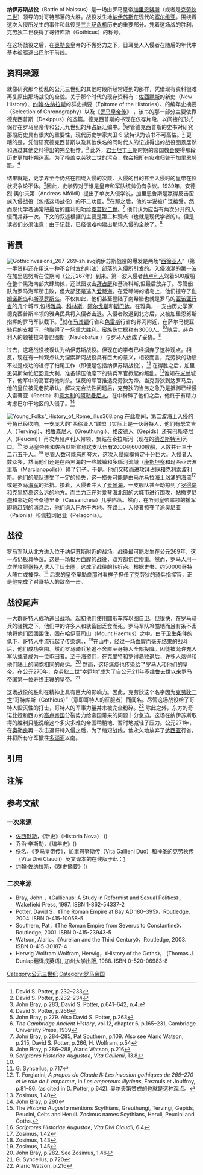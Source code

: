 {{Infobox Military Conflict
|conflict=纳伊苏斯战役
|partof=公元三世纪的罗马—哥特战争<br>罗马-日耳曼战争
|image=
|caption=
|date= 公元268或269年
|place=纳伊苏斯 (在今日的[[塞尔维亚|塞尔维亚]])
|casus=
|territory=
|result=罗马取胜
|combatant1=[[Image:Vexilloid_of_the_Roman_Empire.svg|22px]] [[罗马帝国|罗马帝国]]
|combatant2=[[哥特|哥特]]部落联盟
|commander1=[[克劳狄二世|克劳狄二世]]
|commander2=不明
|strength1=不明
|strength2=不明
|casualties1=不明
|casualties2=据称达五万之多<ref name = Zosimus/>
}}

'''纳伊苏斯战役'''（Battle of Naissus）是一场由罗马皇帝[[加里恩努斯|加里恩努斯]]（或者是[[克劳狄二世|克劳狄二世]]）领导的对哥特部落的大胜。战役发生地[[納伊苏斯|納伊苏斯]]在现代的[[塞尔维亚|塞尔维亚]]。围绕着这次入侵所发生的事件和此役是[[三世纪危机|三世纪危机]]历史的重要部分。凭着这场战的胜利，克劳狄二世获得了哥特库斯（Gothicus）的称号。

在这场战役之后，在[[奥勒良|奥勒良]]皇帝的不懈努力之下，日耳曼人入侵者在随后的年代中基本被驱逐出巴尔干前线。

==资料来源==
就像研究那个纷乱的公元三世纪的其他时段所经常碰到的那样，凭借现有资料很难再复原出那场战役的全貌。关于那个时代的现存资料有：[[佐西默斯|佐西默斯]]的新史（New History）、[[约翰·佐纳拉斯|约翰·佐纳拉斯]]{{notetag|他是一位公元12世纪的拜占庭编年史学家和神学家}}的群史摘要（Epitome of the Histories）、{{tsl|en|George Syncellus|乔治·辛斯勒}}{{notetag|也称使徒乔治，是公元九世纪的拜占庭编年史学家和神学家，凯撒里亚的优西比乌的编年史正是通过他的摘录才得以基本流传至今。}}的编年史摘要（Selection of Chronography）以及《[[罗马皇帝传|罗马皇帝传]]》{{notetag|该书是自哈德良开始到努梅里安的帝王传记总集，同时也是现存史料中唯一记载贯穿三世纪危机的史书，撰写于约公元四世纪中叶。然而，该书的史料价值极为低下。英文维基百科的说法是不可信任。而科瓦略夫则说：“这本书的作者没有任何历史感，重要的事实沉没在大量没有意义的胡说和可怕的废料里。”而现任教于耶鲁大学的著名罗马史学家安德林·戈德斯沃斯（Adrian Goldsworthy） 在评价他的时候，则认为“此书是一个集虚拟情节与稀里糊涂、不知所云的叙述为一体的搞笑大杂烩”，比如，科瓦略夫指出它伪造了几乎一切信件。然而由于现存资料的极度匮乏，史学家不得不应用这种史料来研究那段历史。详见科瓦略夫的《罗马史》和安德林·戈德斯沃斯的《罗马帝国衰亡纪》。另外注意，不要把它和苏埃托尼乌斯的十二帝王传弄混了。}} ，该书的那一部分主要依靠德克西普斯（Dexippus）的逸篇。德克西普斯的书现在仅存片段，以间接的形式保存在罗马皇帝传和公元九世纪的拜占庭汇编中。<ref>David S. Potter, p.232–233</ref>尽管德克西普斯的史书对研究那段历史具有很大的重要性，现代历史学家大卫·S·波特认为该书不可高估。<ref>David S. Potter, p.232–234</ref> 更糟的是，凭借研究德克西普斯以及其他佚名的同时代人的记述得出的战役图景居然和通过其他史料得出的完全相悖。<ref>John Bray, p.283, David S. Potter, p.641–642, n.4.</ref> 此外，[[君士坦丁王朝|君士坦丁王朝]]时期的帝国[[教会|教会]]使得那段历史更加扑朔迷离。为了掩盖克劳狄二世的污点，教会把所有灾难归咎于[[加里恩努斯|加里恩努斯]]。{{notetag|因为君士坦丁宣称自己与克劳狄二世有亲缘关系。}}<ref>David S. Potter, p.266</ref>

结果就是，史学界至今仍然在围绕入侵的次数、入侵的目的甚至入侵时的皇帝在位状况争论不休。<ref>John Bray, p.279. Also David S. Potter, p.263</ref>因此，史学界对于谁是皇帝和军队统帅仍有争议。1939年，安德烈·奥尔夫第（Andreas Alföldi）提出了单次入侵学说，加里恩鲁斯是赢得反击蛮族入侵战役（包括这场战役）的不二功臣。<ref>''The Cambridge Ancient History'', vol 12, chapter 6, p.165–231, Cambridge University Press, 1939</ref>在那之后，他的学说被广泛接受。然而现代学者通常把最后的胜利归功给[[克劳狄二世|克劳狄二世]]。<ref>John Bray, p.284–285, Pat Southern, p.109. Also see Alaric Watson, p.215, David S. Potter, p.266, H. Wolfram, p.54</ref> 他们认为应当有两次分开的入侵而并非一次。下文的叙述根据的主要是第二种观点（也就是现代学者的）。但是读者们必须注意：由于记载，已经很难构建出那场入侵的全貌了。<ref>John Bray, p.286–288, Alaric Watson, p.216</ref>

==背景==
[[Image:GothicInvasions_267-269-zh.svg|thumb]]纳伊苏斯战役的爆发是两场“[[西徐亚人|西徐亚人]]”（第一手资料还在用这一种不合时宜的叫法）部落的入侵所引发的。入侵浪潮的第一波在加里恩努斯在位期间（公元267年）到来。第一波入侵者[[赫卢利人|赫卢利人]]驾着500艘船在整个黑海南部大肆劫掠，还试图攻击[[拜占庭|拜占庭]]和基济科斯,但最后放弃了。尽管船队为罗马海军所击败，但大部还是逃入[[爱琴海|爱琴海]]。在爱琴海的诸岛上，他们掠夺了[[利姆诺斯岛|利姆诺斯岛]]和[[斯基罗斯岛|斯基罗斯岛]]。不仅如此，他们甚至登陆了南希腊也就是罗马的[[亚该亚行省|亚该亚行省]]的几个城市,包括[[雅典|雅典]]、[[科林斯|科林斯]]、[[阿尔戈斯|阿尔戈斯]]和[[斯巴达|斯巴达]]。在雅典，一支由历史学家德克西普斯率领的雅典民兵将入侵者击退。入侵者败退到北方后，又被加里恩努斯指挥的罗马军队截下。<ref>''Scriptores Historiae Augustae'', ''Vita Gallienii'', 13.8</ref>就在[[马其顿|马其顿]]行省和[[色雷斯|色雷斯]]行省的界河{{le|涅索斯河|Mesta River}}附近，在萨尔马提亚骑兵的支援下，他取得了一场重大胜利。蛮族伤亡据称有3000人。<ref name = Zosimus/>随后，赫卢利人的领袖拉乌鲁巴图斯（Naulobatus ）与罗马人达成了妥协。<ref name=Syncellus>G. Syncellus, p.717</ref> 

过去，这场战役被误认为纳伊苏斯战役。但现在的学者已经摒弃了这种观点。相反，现在有一种观点认为涅索斯河战役具有巨大的意义，相较而言，克劳狄的功绩不过是成功的进行了扫尾工作（即便是包括纳伊苏斯战役）。<ref>T. Forgiarini, ''A propos de Claude II: Les invasion gothiques de 269–270 et le role de l' empereur'', in ''Les empereurs illyriens'', Frezouls et Jouffroy, p.81–86. (as cited in D. Potter, p.642). 奥尔夫第赞成的也就是这种观点。</ref> 在得胜之后，加里恩努斯匆忙赶回意大利，准备镇压他麾下的骑兵军官{{le|奥勒伦|Aureolus}}掀起的叛乱。<ref>Zosimus, 1.40</ref>谁知在[[米兰|米兰]]城下，他军中的高官将他刺杀。谋反的军官推选克劳狄为帝。当克劳狄到达罗马后，他的皇位被元老院承认。解决完合法性问题后，克劳狄的当务之急乃是抵御已经侵入雷蒂亚（Raetia）和[[意大利|意大利]]的[[阿勒曼尼人|阿勒曼尼人]]。在{{le|贝纳库斯湖战役|Battle of Lake Benacus}}中粉碎了他们之后，他终于有精力考虑巴尔干地区的入侵了。<ref>John Bray, p.290</ref>

[[Image:Young_Folks'_History_of_Rome_illus368.png|thumb]]
在此期间，第二波海上入侵的号角已经吹响，一支庞大的“西徐亚人”联盟（实际上是一伙哥特人，他们有瑟文吉人（Tervingi）、格鲁森尼人（Greuthungi）、格皮德人（Gepids）还有巴斯塔尼人（Peucini））再次为赫卢利人带领，集结在泰拉斯河（现在的[[德涅斯特河|德涅斯特河]])河口。<ref>The ''Historia Augusta'' mentions Scythians, Greuthungi, Tervingi, Gepids, Peucini, Celts and Heruli. Zosimus names Scythians, Heruli, Peucini and Goths.</ref> 罗马皇帝传和佐西默斯宣称这支队伍有2000到6000艘船，人数共计三十二万五千人。<ref>''Scriptores Historiae Augustae'', ''Vita Divi Claudii'', 6.4</ref> 尽管人数可能有所夸大，这次入侵规模肯定十分巨大。入侵者人数众多，然而他们还是在西黑海的一些城镇和多瑙河流域（[[康斯坦察|康斯坦察]]和玛西亚诺波里斯（Marcianopolis））碰了钉子。于是。他们又转而进攻[[拜占庭|拜占庭]]和[[于斯屈达尔|克利索波利斯]]。他们的舰队遭受了一定的损失，这一损失可能是由[[马尔马拉海|马尔马拉海]]上汹涌的海流<ref>Zosimus, 1.42</ref>或是罗马[[海军|海军]]的抵抗。接着，入侵者冲入了[[爱琴海|爱琴海]]，一支舰队甚至劫掠到了[[罗得岛|罗得岛]]和[[克里特岛|克里特岛]]这么远的地方。而主力正在对爱琴海北部的大城市进行围攻，[[萨洛尼卡|帖撒罗尼迦]]和邻近的卡桑德里亚（Cassandreia）几乎陷落。然而，在听到皇帝率领的援军即将赶到的消息后，他们退入巴尔干内地。在路上，入侵者掠夺了派奥尼亚（Paionia）和佩拉冈尼亚（Pelagonia）。

==战役==
罗马军队从北方进入位于纳伊苏斯附近的战场。战役最可能发生在公元269年，这一点仍极具争议。这是一场极为血腥的战役，双方都伤亡惨重。然而，罗马人用一次佯攻将[[哥特人|哥特人]]诱入了伏击圈，这成了战役的转折点。根据史书，约50000哥特人阵亡或被俘。<ref name=Zosimus>Zosimus, 1.43</ref> 后来的皇帝[[奥勒良|奥勒良]]那时看样子担任了克劳狄的骑兵指挥官，正是他完成了对哥特人的致命一击。

==战役尾声==
一大群哥特人成功逃出战场。起初他们使用圆形车阵以图自卫。但很快，在罗马骑兵的骚扰之下，他们中的许多人和驮畜因乏食而死。罗马军队冷酷地而且有条不紊地将他们团团围住，困在哈伊莫司山（Mount Haemus）之中。由于卫生条件的低下，哥特人中流行起了传染病。，<ref>Zosimus, 1.45</ref>在山中，经过一场血腥而毫无结果的战斗后，他们成功突围。然而罗马骑兵紧追不舍直至哥特人全部投降。囚徒被允许充入军队或者成为一位屯田者。至于海盗们，在克里特和罗得岛败退后，许多人落得和他们陆上的同胞相同的命运。<ref>John Bray, p.282. See Zosimus, 1.46</ref> 然而，这场瘟疫也传染给了罗马人和他们的皇帝。在公元270年，[[克劳狄二世|克劳狄二世]]“幸运地”成为了自公元211年[[塞维鲁|塞维鲁]]去世以来罗马帝国第一位寿终正寝的皇帝。<ref>G. Syncellus, p.720</ref>

这场战役的胜利在精神上具有巨大的影响力。因此，克劳狄这个名字因为[[克劳狄二世|克劳狄二世]]“哥特库斯（Gothicus）”（意即哥特人的征服者）而闻名。尽管这场战役给了哥特人毁灭性的打击，哥特人的军事力量并未被完全粉碎。<ref>Alaric Watson, p.216</ref> 除此之外，东方的奇诺比娅和西方的[[高卢帝国|高卢帝国]]分裂势力给帝国带来的问题十分急迫。这场在纳伊苏斯取得的胜利只能说给这个多灾多难的帝国稍稍地、暂时地减轻了压力。公元271年，在[[奥勒良|奥勒良]]再一次击退哥特入侵之后，为了缩短战线，他永久地放弃了[[达西亚|达西亚]]行省，并将所有守军撤往[[多瑙河|多瑙河]]以南。

==引用==
{{reflist|2}}
==注解==
<div class="references-small">
{{NoteFoot}}

==参考文献==
===一次来源===
<div class="references-small">
*[[佐西默斯|佐西默斯]]，《新史》（Historia Nova） ({{lang-el|{{Polytonic|Νέα Ἱστορία}}}})
*乔治·辛斯勒，《编年史》({{lang-el|{{Polytonic|Ἐκλογὴ χρονογραφίας}}}})
* 佚名，《罗马皇帝传》，加里恩努斯传（Vita Gallieni Duo）和神圣的克劳狄传（Vita Divi Claudii）英文译本的在线版于此：[http://penelope.uchicago.edu/Thayer/E/Roman/Texts/Historia_Augusta/home.html|罗马皇帝传]
* 约翰·佐纳拉斯，《群史摘要》({{lang-el|{{Polytonic|Ἐπιτομὴ ἱστοριῶν}}}})</div>

===二次来源===
<div class="references-small">
* Bray, John.，《Gallienus: A Study in Reformist and Sexual Politics》，Wakefield Press, 1997. ISBN 1-862-54337-2
* Potter, David S，《The Roman Empire at Bay AD 180–395》，Routledge, 2004. ISBN 0-415-10058-5
* Southern, Pat，《The Roman Empire from Severus to Constantine》，Routledge, 2001. ISBN 0-415-23943-5
* Watson, Alaric。《Aurelian and the Third Century》，Routledge, 2003. ISBN 0-415-30187-4
* Herwig Wolfram|Wolfram, Herwig，《History of the Goths》， (Thomas J. Dunlap翻译成英语), 加州大学出版, 1988. ISBN 0-520-06983-8
</div> 

[[Category:公元三世纪|Category:公元三世纪]]
[[Category:罗马帝国|Category:罗马帝国]]